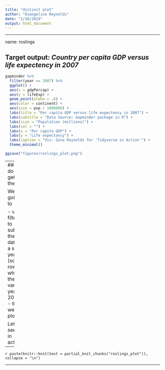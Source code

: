 ```yaml
---
title: "distinct plot"
author: "Evangeline Reynolds"
date: "2/16/2019"
output: html_document
---
```



---

name: roslings

## Target output:  *Country per capita GDP versus life expectency in 2007*



```r
gapminder %>% 
  filter(year == 2007) %>% 
  ggplot() +
  aes(x = gdpPercap) + 
  aes(y = lifeExp) +
  geom_point(alpha = .6) +
  aes(color = continent) +
  aes(size = pop / 1000000) +
  labs(title = "Per capita GDP versus life expectency in 2007") +
  labs(subtitle = "Data Source: Gapminder package in R") +
  labs(size = "Population (millions)") +
  labs(col = "") +
  labs(x = "Per capita GDP") +
  labs(y = "Life expectancy") +
  labs(caption = "Vis: Gina Reynolds for 'Tidyverse in Action'") +
  theme_minimal()
```

```r
ggsave("figures/roslings_plot.png")
```


---
## How do we get there?

We are going to 

- use filter() to subset the data to a single year (so the rows where the variable year is 2007). 
- then we'll plot.  

Let's see this in action. 

---


`r paste(knitr::knit(text = partial_knit_chunks("roslings_plot")), collapse = "\n")`

---
